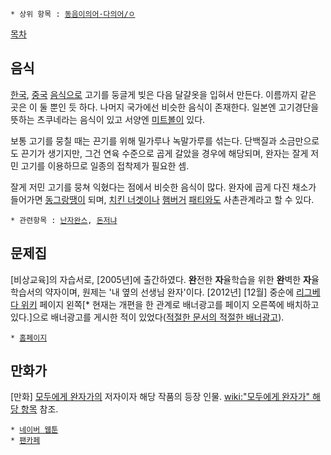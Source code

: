  * 상위 항목 : [[동음이의어·다의어/ㅇ]]
[[목차]]
== 음식 ==
[[한국]], [[중국]] [[음식]]으로 고기를 둥글게 빚은 다음 달걀옷을 입혀서 만든다. 이름까지 같은 곳은 이 둘 뿐인 듯 하다. 나머지 국가에선 비슷한 음식이 존재한다. 일본엔 고기경단을 뜻하는 츠쿠네라는 음식이 있고 서양엔 [[미트볼]]이 있다.

보통 고기를 뭉칠 때는 끈기를 위해 밀가루나 녹말가루를 섞는다. 단백질과 소금만으로도 끈기가 생기지만, 그건 연육 수준으로 곱게 갈았을 경우에 해당되며, 완자는 잘게 저민 고기를 이용하므로 일종의 접착제가 필요한 셈.

잘게 저민 고기를 뭉쳐 익혔다는 점에서 비슷한 음식이 많다. 완자에 곱게 다진 채소가 들어가면 [[돈저냐|동그랑땡]]이 되며, [[치킨 너겟]]이나 [[햄버거]] [[패티]]와도 사촌관계라고 할 수 있다.

 * 관련항목 : [[난자완스]], [[돈저냐]]

== 문제집 ==
[비상교육]의 자습서로, [2005년]에 출간하였다. '''완'''전한 '''자'''율학습을 위한 '''완'''벽한 '''자'''율학습서의 약자이며, 원제는 '내 옆의 선생님 완자'이다. [2012년] [12월] 중순에 [[리그베다 위키]] 페이지 왼쪽[* 현재는 개편을 한 관계로 배너광고를 페이지 오른쪽에 배치하고 있다.]으로 배너광고를 게시한 적이 있었다([http://s13.postimage.org/ldeldxxdj/Rig_Veda_Wiki_Wanja.png 적절한 문서의 적절한 배너광고]).
 * [http://www.wanja.co.kr 홈페이지] 

== 만화가 ==
[만화] [[모두에게 완자가]]의 저자이자 해당 작품의 등장 인물. [[wiki:"모두에게 완자가" 해당 항목]] 참조. 
 * [http://comic.naver.com/webtoon/list.nhn?titleId=471283 네이버 웹툰]
 * [http://cafe.naver.com/wanjaforallofthe 팬카페]
